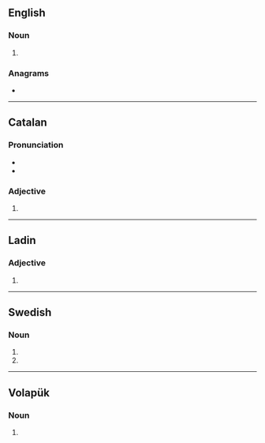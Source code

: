 {{also|fäts}}
==English==

===Noun===
{{head|en|noun plural form}}

# {{plural of|fat|lang=en}}

===Anagrams===
* {{anagrams|en|a=afst|AT&SF|ATSF|FAST|Fast|SAFT|TAFs|afts|fast|tafs}}

----

==Catalan==

===Pronunciation===
* {{ca-IPA}}
* {{rhymes|ats|lang=ca}}

===Adjective===
{{head|ca|adjective form}}

# {{masculine plural of|fat|lang=ca}}

----

==Ladin==

===Adjective===
{{head|lld|adjective form}}

# {{plural of|fat|lang=lld}}

----

==Swedish==

===Noun===
{{head|sv|noun form}}

# {{sv-noun-form-indef-gen|fat}}
# {{sv-noun-form-indef-gen-pl|fat}}

----

==Volapük==

===Noun===
{{head|vo|noun form}}

# {{inflection of|fat||nom|p|lang=vo}}